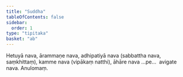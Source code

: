 ```yaml
---
title: "Suddha"
tableOfContents: false
sidebar:
  order: 1
type: "tipitaka"
basket: "ab"
---
```



<DynamicBreadcrumb />

<Division number="118">

<Paragraph number="1289">
Hetuyā nava, ārammaṇe nava, adhipatiyā nava (sabbattha nava, saṃkhittaṃ), kamme nava (vipākaṃ natthi), āhāre nava …pe…  avigate nava.

</Paragraph>
</Division>

<Paragraph number="1290" type="center">
Anulomaṃ.
</Paragraph>